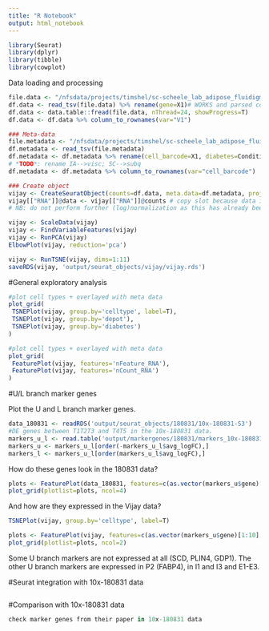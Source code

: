 ```yaml
---
title: "R Notebook"
output: html_notebook
---
```


```r
library(Seurat)
library(dplyr)
library(tibble)
library(cowplot)
```

Data loading and processing

```r
file.data <- "/nfsdata/projects/timshel/sc-scheele_lab_adipose_fluidigm_c1/data-vijay/GSE129363_SVF_Normalised_Data.txt.gz"
df.data <- read_tsv(file.data) %>% rename(gene=X1)# WORKS and parsed correctly. Warning message: Missing column names filled in: 'X1' [1] 
df.data <- data.table::fread(file.data, nThread=24, showProgress=T)
df.data <- df.data %>% column_to_rownames(var="V1")

### Meta-data
file.metadata <- "/nfsdata/projects/timshel/sc-scheele_lab_adipose_fluidigm_c1/data-vijay/GSE129363_cell_metadata.txt.gz"
df.metadata <- read_tsv(file.metadata)
df.metadata <- df.metadata %>% rename(cell_barcode=X1, diabetes=Condition, depot=Tissue, celltype=ClsID)
# *TODO*: rename IA-->visc; SC-->subq
df.metadata <- df.metadata %>% column_to_rownames(var="cell_barcode")

### Create object
vijay <- CreateSeuratObject(counts=df.data, meta.data=df.metadata, project="vijay") # Warning: Feature names cannot have underscores ('_'), replacing with dashes ('-')
vijay[["RNA"]]@data <- vijay[["RNA"]]@counts # copy slot because data is already normalized
# NB: do not perform further (log)normalization as this has already been done

vijay <- ScaleData(vijay)
vijay <- FindVariableFeatures(vijay)
vijay <- RunPCA(vijay)
ElbowPlot(vijay, reduction='pca')
```

```r
vijay <- RunTSNE(vijay, dims=1:11)
saveRDS(vijay, 'output/seurat_objects/vijay/vijay.rds')
```

#General exploratory analysis

```r
#plot cell types + overlayed with meta data
plot_grid(
 TSNEPlot(vijay, group.by='celltype', label=T), 
 TSNEPlot(vijay, group.by='depot'),
 TSNEPlot(vijay, group.by='diabetes')
)
```

```r
#plot cell types + overlayed with meta data
plot_grid(
 FeaturePlot(vijay, features='nFeature_RNA'), 
 FeaturePlot(vijay, features='nCount_RNA')
)
```

#U/L branch marker genes

Plot the U and L branch marker genes. 

```r
data_180831 <- readRDS('output/seurat_objects/180831/10x-180831-S3')
#DE genes between T1T2T3 and T4T5 in the 10x-180831 data.
markers_u_l <- read.table('output/markergenes/180831/markers_10x-180831_upperbranch_lowerbranch_negbinom', sep='\t', header=T)
markers_u <- markers_u_l[order(-markers_u_l$avg_logFC),]
markers_l <- markers_u_l[order(markers_u_l$avg_logFC),]
```

How do these genes look in the 180831 data?

```r
plots <- FeaturePlot(data_180831, features=c(as.vector(markers_u$gene)[1:10], as.vector(markers_l$gene)[1:10]), pt.size=1, combine=F)
plot_grid(plotlist=plots, ncol=4)
```

And how are they expressed in the Vijay data?

```r
TSNEPlot(vijay, group.by='celltype', label=T)
```


```r
plots <- FeaturePlot(vijay, features=c(as.vector(markers_u$gene)[1:10], as.vector(markers_l$gene)[1:10]), pt.size=1, combine=F)
plot_grid(plotlist=plots, ncol=2)
```

Some U branch markers are not expressed at all (SCD, PLIN4, GDP1). The other U branch markers are expressed in P2 (FABP4), in I1 and I3 and E1-E3. 

#Seurat integration with 10x-180831 data

```r

```


#Comparison with 10x-180831 data

```r
check marker genes from their paper in 10x-180831 data
```

